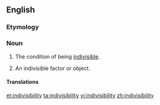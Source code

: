 ==English==

===Etymology===
{{suffix|indivisible|ity}}

===Noun===
{{en-noun|indivisibilities|-}}

# {{uncountable}} The condition of being [[indivisible]].
# {{countable}} An indivisible factor or object.

====Translations====
{{trans-top|the condition of being indivisible}}
{{trans-mid}}
{{trans-bottom}}

{{trans-top|indivisible factor or object}}
{{trans-mid}}
{{trans-bottom}}

[[et:indivisibility]]
[[ta:indivisibility]]
[[vi:indivisibility]]
[[zh:indivisibility]]
